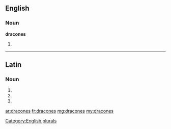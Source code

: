 ==English==

===Noun===
'''dracones'''

# {{plural of|dracone}}

[[Category:English plurals]]

----

==Latin==

===Noun===
{{la-noun-form|dracōnēs}}

# {{inflection of|draco|dracō|nom|p|lang=la}}
# {{inflection of|draco|dracō|acc|p|lang=la}}
# {{inflection of|draco|dracō|voc|p|lang=la}}

[[ar:dracones]]
[[fr:dracones]]
[[mg:dracones]]
[[my:dracones]]